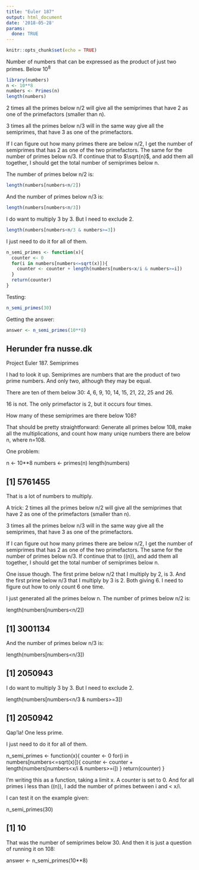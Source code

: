 ```yaml
---
title: "Euler 187"
output: html_document
date: '2018-05-28'
params:
  done: TRUE
---
```


```r
knitr::opts_chunk$set(echo = TRUE)
```

Number of numbers that can be expressed as the product of just two
primes. Below $10^8$


```r
library(numbers)
n <- 10**8
numbers <- Primes(n)
length(numbers)
```


2 times all the primes below n/2 will give all the semiprimes that have 2 as one 
of the primefactors (smaller than n).

3 times all the primes below n/3 will in the same way give all the semiprimes, 
that have 3 as one of the primefactors.

If I can figure out how many primes there are below n/2, I get the number of semiprimes that has 2 as one of the two primefactors. The same for the number of primes below n/3. If continue 
that to $\sqrt{n}$, and add them all together, I should get the total number of semiprimes below n.

The number of primes below n/2 is:

```r
length(numbers[numbers<n/2])
```

And the number of primes below n/3 is:
```r
length(numbers[numbers<n/3])
```



I do want to multiply 3 by 3. But I need to exclude 2.

```r
length(numbers[numbers<n/3 & numbers>=3])
```


I just need to do it for all of them.

```r
n_semi_primes <- function(x){
  counter <- 0
  for(i in numbers[numbers<=sqrt(x)]){
    counter <- counter + length(numbers[numbers<x/i & numbers>=i])
  }
  return(counter)
}

```


Testing:
```r
n_semi_primes(30)
```

Getting the answer:
```r
answer <- n_semi_primes(10**8)
```

## Herunder fra nusse.dk

Project Euler 187. Semiprimes

I had to look it up. Semiprimes are numbers that are the product of two prime numbers. And only two, although they may be equal.

There are ten of them below 30: 4, 6, 9, 10, 14, 15, 21, 22, 25 and 26.

16 is not. The only primefactor is 2, but it occurs four times.

How many of these semiprimes are there below 108?

That should be pretty straightforward: Generate all primes below 108, make all the multiplications, and count how many uniqe numbers there are below n, where n=108.

One problem:

n <- 10**8
numbers <- primes(n)
length(numbers)

## [1] 5761455


That is a lot of numbers to multiply.

A trick: 2 times all the primes below n/2 will give all the semiprimes that have 2 as one of the primefactors (smaller than n).

3 times all the primes below n/3 will in the same way give all the semiprimes, that have 3 as one of the primefactors.

If I can figure out how many primes there are below n/2, I get the number of semiprimes that has 2 as one of the two primefactors. The same for the number of primes below n/3. If continue that to \(\sqrt(n)\), and add them all together, I should get the total number of semiprimes below n.

One issue though. The first prime below n/2 that I multiply by 2, is 3. And the first prime below n/3 that I multiply by 3 is 2. Both giving 6. I need to figure out how to only count 6 one time.

I just generated all the primes below n. The number of primes below n/2 is:

length(numbers[numbers<n/2])

## [1] 3001134


And the number of primes below n/3 is:

length(numbers[numbers<n/3])

## [1] 2050943


I do want to multiply 3 by 3. But I need to exclude 2.

length(numbers[numbers<n/3 & numbers>=3])

## [1] 2050942


Qap'la! One less prime.

I just need to do it for all of them.

n_semi_primes <- function(x){
  counter <- 0
  for(i in numbers[numbers<=sqrt(x)]){
    counter <- counter + length(numbers[numbers<x/i & numbers>=i])
  }
  return(counter)
}


I'm writing this as a function, taking a limit x. A counter is set to 0. And for all primes i less than \(\sqrt(n)\), I add the number of primes between i and < x/i.

I can test it on the example given:

n_semi_primes(30)

## [1] 10


That was the number of semiprimes below 30. And then it is just a question of running it on 108:

answer <- n_semi_primes(10**8)

